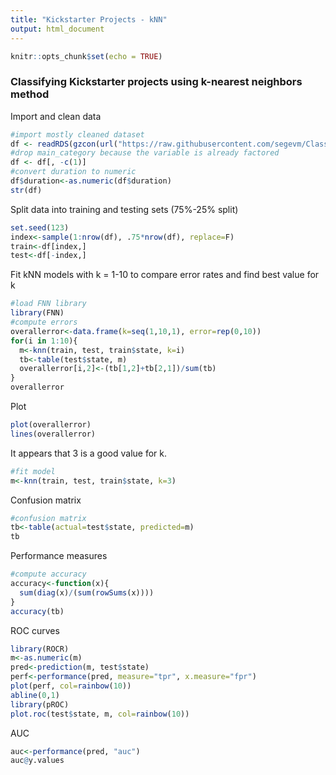 ```yaml
---
title: "Kickstarter Projects - kNN"
output: html_document
---
```


```r
knitr::opts_chunk$set(echo = TRUE)
```

### Classifying Kickstarter projects using k-nearest neighbors method
Import and clean data
```r
#import mostly cleaned dataset
df <- readRDS(gzcon(url("https://raw.githubusercontent.com/segevm/Classifying-Kickstarter-Projects/master/datasets/cleaned_data.rds")))
#drop main_category because the variable is already factored
df <- df[, -c(1)]
#convert duration to numeric
df$duration<-as.numeric(df$duration)
str(df)
```
Split data into training and testing sets (75%-25% split)
```r
set.seed(123)
index<-sample(1:nrow(df), .75*nrow(df), replace=F)
train<-df[index,]
test<-df[-index,]
```

Fit kNN models with k = 1-10 to compare error rates and find best value for k
```r
#load FNN library
library(FNN)
#compute errors
overallerror<-data.frame(k=seq(1,10,1), error=rep(0,10))
for(i in 1:10){
  m<-knn(train, test, train$state, k=i)
  tb<-table(test$state, m)
  overallerror[i,2]<-(tb[1,2]+tb[2,1])/sum(tb)
}
overallerror
```

Plot
```r
plot(overallerror)
lines(overallerror)
```

It appears that 3 is a good value for k.
``` r
#fit model
m<-knn(train, test, train$state, k=3)
```

Confusion matrix
```r
#confusion matrix
tb<-table(actual=test$state, predicted=m)
tb
```
Performance measures
```r
#compute accuracy
accuracy<-function(x){
  sum(diag(x)/(sum(rowSums(x))))
}
accuracy(tb)
```
ROC curves
```r
library(ROCR)
m<-as.numeric(m)
pred<-prediction(m, test$state)
perf<-performance(pred, measure="tpr", x.measure="fpr")
plot(perf, col=rainbow(10))
abline(0,1)
library(pROC)
plot.roc(test$state, m, col=rainbow(10))
```
AUC
```r
auc<-performance(pred, "auc")
auc@y.values
```

